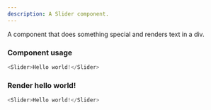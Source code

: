 ```yaml
---
description: A Slider component.
---
```



A component that does something special and renders text in a div.

### Component usage
```js
<Slider>Hello world!</Slider>
```

### Render hello world!

```js live
<Slider>Hello world!</Slider>
```
